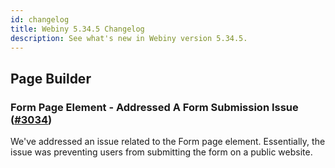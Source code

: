 ```yaml
---
id: changelog
title: Webiny 5.34.5 Changelog
description: See what's new in Webiny version 5.34.5.
---
```


## Page Builder

### Form Page Element - Addressed A Form Submission Issue ([#3034](https://github.com/webiny/webiny-js/pull/3034))

We've addressed an issue related to the Form page element. Essentially, the issue was preventing users from submitting the form on a public website.
